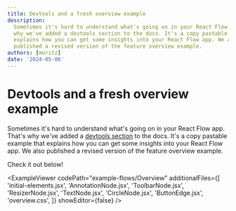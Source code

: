 ```yaml
---
title: Devtools and a fresh overview example
description:
  Sometimes it's hard to understand what's going on in your React Flow app. That's
  why we've added a devtools section to the docs. It's a copy pastable example that
  explains how you can get some insights into your React Flow app. We also
  published a revised version of the feature overview example.
authors: [moritz]
date: '2024-05-06'
---
```



# Devtools and a fresh overview example

Sometimes it's hard to understand what's going on in your React Flow app. That's
why we've added a [devtools section](/learn/advanced-use/devtools-and-debugging)
to the docs. It's a copy pastable example that explains how you can get some
insights into your React Flow app. We also published a revised version of the
feature overview example.

Check it out below!

<ExampleViewer
  codePath="example-flows/Overview"
  additionalFiles={[
    'initial-elements.jsx',
    'AnnotationNode.jsx',
    'ToolbarNode.jsx',
    'ResizerNode.jsx',
    'TextNode.jsx',
    'CircleNode.jsx',
    'ButtonEdge.jsx',
    'overview.css',
  ]}
  showEditor={false}
/>
